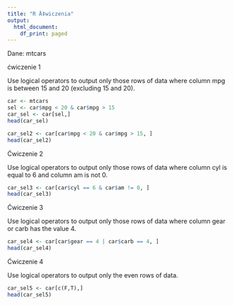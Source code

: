 ---
title: "R Ä‡wiczenia"
output:
  html_document:
    df_print: paged
---

Dane: mtcars

ćwiczenie 1

Use logical operators to output only those rows of  data  where column  mpg  is between 15 and 20 (excluding 15 and 20).

```{r}
car <- mtcars
sel <- car$mpg < 20 & car$mpg > 15
car_sel <- car[sel,]
head(car_sel)

car_sel2 <- car[car$mpg < 20 & car$mpg > 15, ]
head(car_sel2)

```


Ćwiczenie 2

Use logical operators to output only those rows of  data  where column  cyl  is equal to 6 and column  am  is not 0.

```{r}

car_sel3 <- car[car$cyl == 6 & car$am != 0, ]
head(car_sel3)

```

Ćwiczenie 3

Use logical operators to output only those rows of  data  where column  gear  or  carb  has the value 4.

```{r}

car_sel4 <- car[car$gear == 4 | car$carb == 4, ]
head(car_sel4)

```

Ćwiczenie 4

Use logical operators to output only the even rows of data.

```{r}

car_sel5 <- car[c(F,T),]
head(car_sel5)

```